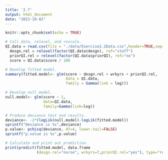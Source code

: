 ```yaml
---
title: '2.7'
output: html_document
date: "2023-10-02"
---
```


```r
knitr::opts_chunk$set(echo = TRUE)
```

```r
# Call data, relevel, and rescale.
QI.data = read.csv(file = "./data/Exercise2.2Data.csv",header=TRUE,sep=",")
  desgn.rel = relevel(factor(QI.data$desgn), ref="staff")
  priorQI.rel = relevel(factor(QI.data$priorQI), ref="no")
  score = QI.data$score / 100
```

```r
# Develop fitted model.
summary(fitted.model<- glm(score ~ desgn.rel + wrkyrs + priorQI.rel,
                           data = QI.data,
                           family = Gamma(link = log)))
```

```r
# Develop null model.
null.model<- glm(score ~ 1, 
                 data=QI.data,
                 family=Gamma(link=log))

# Produce deviance test and results.
deviance<- -2*(logLik(null.model)-logLik(fitted.model))
sprintf("Deviance is %s",deviance)
p.value<- pchisq(deviance, df=4, lower.tail=FALSE)
sprintf("p.value is %s",p.value)
```

```r
# Calculate and print out prediction.
print(predict(fitted.model, data.frame
              (desgn.rel="nurse", wrkyrs=7,priorQI.rel="yes"), type="response"))
```




